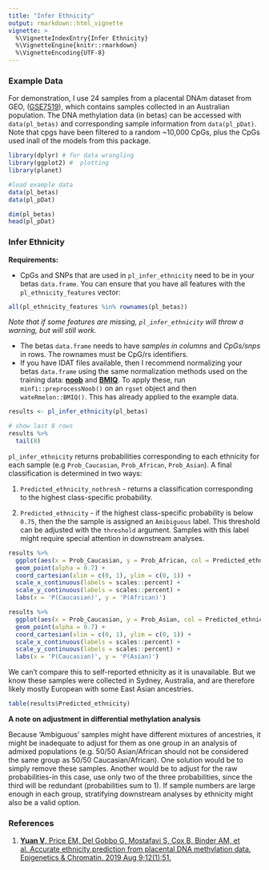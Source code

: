 ```yaml
---
title: "Infer Ethnicity"
output: rmarkdown::html_vignette
vignette: >
  %\VignetteIndexEntry{Infer Ethnicity}
  %\VignetteEngine{knitr::rmarkdown}
  %\VignetteEncoding{UTF-8}
---
```


### Example Data

For demonstration, I use 24 samples from a placental DNAm dataset from GEO, ([GSE7519](https://www.ncbi.nlm.nih.gov/geo/query/acc.cgi?acc=GSE75196)), which contains samples collected in an Australian population. The DNA methylation data (in betas) can be accessed with `data(pl_betas)` and corresponding sample information from `data(pl_pDat)`. Note that cpgs have been filtered to a random \~10,000 CpGs, plus the CpGs used inall of the models from this package.

```r
library(dplyr) # for data wrangling 
library(ggplot2) #  plotting
library(planet)

#load example data
data(pl_betas)
data(pl_pDat)

dim(pl_betas)
head(pl_pDat)
```

### Infer Ethnicity

**Requirements:**

- CpGs and SNPs that are used in `pl_infer_ethnicity` need to be in your betas `data.frame`. You can ensure that you have all features with the `pl_ethnicity_features` vector:

```r
all(pl_ethnicity_features %in% rownames(pl_betas))
```

*Note that if some features are missing, `pl_infer_ethnicity` will throw a
warning, but will still work.*

- The betas `data.frame` needs to have *samples in columns* and *CpGs/snps* in rows. The rownames must be CpG/rs identifiers.
- If you have IDAT files available, then I recommend normalizing your betas `data.frame` using the same normalization methods used on the training data: [**noob**](https://www.ncbi.nlm.nih.gov/pmc/articles/PMC3627582/) and [**BMIQ**](https://www.ncbi.nlm.nih.gov/pmc/articles/PMC3546795/). To apply these, run `minfi::preprocessNoob()` on an `rgset` object and then `wateRmelon::BMIQ()`. This has already applied to the example data.

```r
results <- pl_infer_ethnicity(pl_betas)

# show last 8 rows
results %>%
  tail(8)
```

`pl_infer_ethnicity` returns probabilities corresponding to each ethnicity for each sample (e.g `Prob_Caucasian`, `Prob_African`, `Prob_Asian`). A final classification is determined in two ways:

1.  `Predicted_ethnicity_nothresh` - returns a classification corresponding to the highest class-specific probability.

2.  `Predicted_ethnicity` - if the highest class-specific probability is below `0.75`, then the the sample is assigned an `Amibiguous` label. This threshold can be adjusted with the `threshold` argument. Samples with this label might require special attention in downstream analyses.

```r
results %>%
  ggplot(aes(x = Prob_Caucasian, y = Prob_African, col = Predicted_ethnicity)) +
  geom_point(alpha = 0.7) +
  coord_cartesian(xlim = c(0, 1), ylim = c(0, 1)) +
  scale_x_continuous(labels = scales::percent) +
  scale_y_continuous(labels = scales::percent) +
  labs(x = 'P(Caucasian)', y = 'P(African)')

results %>%
  ggplot(aes(x = Prob_Caucasian, y = Prob_Asian, col = Predicted_ethnicity)) +
  geom_point(alpha = 0.7) +
  coord_cartesian(xlim = c(0, 1), ylim = c(0, 1)) +
  scale_x_continuous(labels = scales::percent) +
  scale_y_continuous(labels = scales::percent) +
  labs(x = 'P(Caucasian)', y = 'P(Asian)')
```

We can't compare this to self-reported ethnicity as it is unavailable. But we know these samples were collected in Sydney, Australia, and are therefore likely mostly European with some East Asian ancestries.

```r
table(results$Predicted_ethnicity)
```

**A note on adjustment in differential methylation analysis**

Because 'Ambiguous' samples might have different mixtures of ancestries, it might be inadequate to adjust for them as one group in an analysis of admixed populations (e.g. 50/50 Asian/African should not be considered the same group as 50/50 Caucasian/African). One solution would be to simply remove these samples. Another would be to adjust for the raw probabilities-in this case, use only two of the three probabilities, since the third will be redundant (probabilities sum to 1). If sample numbers are large enough in each group, stratifying downstream analyses by ethnicity might also be a valid option.

### References

1. [**Yuan V**, Price EM, Del Gobbo G, Mostafavi S, Cox B, Binder AM, et al. Accurate ethnicity prediction from placental DNA methylation data. Epigenetics & Chromatin. 2019 Aug 9;12(1):51.](https://epigeneticsandchromatin.biomedcentral.com/articles/10.1186/s13072-019-0296-3)